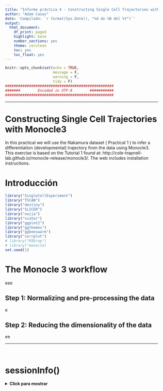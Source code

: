 ```yaml
---
title: "Informe práctica 4 - Constructing Single Cell Trajectories with Monocle3"
author: "Adam Casas"
date: 'Compilado: `r format(Sys.Date(), "%d de %B del %Y")`'
output: 
  html_document:
    df_print: paged
    highlight: kate
    number_sections: yes
    theme: cerulean
    toc: yes
    toc_float: yes
---
```


```r
knitr::opts_chunk$set(echo = TRUE,
                      message = F,
                      warning = F,
                      tidy = F)
##################################################
#######        Encoded in UTF-8        ###########
##################################################
```

***

# Constructing Single Cell Trajectories with Monocle3


In this practical we will use the Nakamura dataset ( Practical 1 ) to infer a differentiation (developmental) trajectory from the data using Monocle3. This exercise is based on the Tutorial 1 found at:
http://cole-trapnell-lab.github.io/monocle-release/monocle3/. The web includes installation instructions.

# Introducción
  
```r
library("SingleCellExperiment")
library("TSCAN")
library("destiny")
library("SLICER")
library("ouija")
library("scater")
library("ggplot2")
library("ggthemes")
library("ggbeeswarm")
library("corrplot")
# library("M3Drop")
# library("monocle)
set.seed(1)
```




# The Monocle 3 workflow

eee



## Step 1: Normalizing and pre-processing the data


e

## Step 2: Reducing the dimensionality of the data


ee


***

<br>

# sessionInfo()

<details>

<summary> __Click para mostrar__ </summary>

```r
sessionInfo()
```

</details>